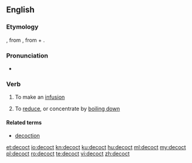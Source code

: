 ==English==

===Etymology===
{{etyl|fro|en}}, from {{etyl|la|en}} {{m|la|decoquō||I [[boil down]]}}, from {{m|la|de-}} + {{m|la|coquō||I cook}}.

===Pronunciation===
* {{a|UK}} {{IPA|/dɪˈkɒkt/|lang=en}}

===Verb===
{{en-verb}}

# {{label|en|cooking}} To make an [[infusion]]
# {{label|en|cooking}} To [[reduce]], or concentrate by [[boil down|boiling down]]

====Related terms====
* [[decoction]]

[[et:decoct]]
[[io:decoct]]
[[kn:decoct]]
[[ku:decoct]]
[[hu:decoct]]
[[ml:decoct]]
[[my:decoct]]
[[pl:decoct]]
[[ro:decoct]]
[[te:decoct]]
[[vi:decoct]]
[[zh:decoct]]